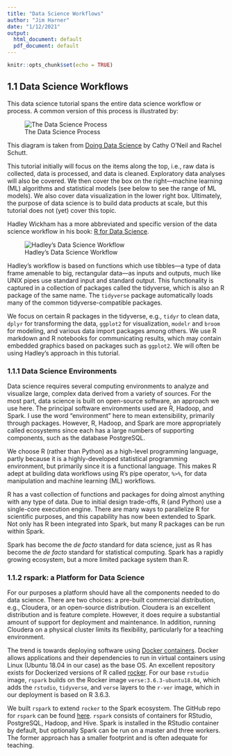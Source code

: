 ```yaml
---
title: "Data Science Workflows"
author: "Jim Harner"
date: "1/12/2021"
output:
  html_document: default
  pdf_document: default
---
```


```r
knitr::opts_chunk$set(echo = TRUE)
```

## 1.1 Data Science Workflows

This data science tutorial spans the entire data science workflow or process. A common version of this process is illustrated by:   

![The Data Science Process](figures/dsciProcess.png)  

This diagram is taken from [Doing Data Science](http://shop.oreilly.com/product/0636920028529.do) by Cathy O'Neil and Rachel Schutt.

This tutorial initially will focus on the items along the top, i.e., raw data is collected, data is processed, and data is cleaned. Exploratory data analyses will also be covered. We then cover the box on the right---machine learning (ML) algorithms and statistical models (see below to see the range of ML models). We also cover data visualization in the lower right box. Ultimately, the purpose of data science is to build data products at scale, but this tutorial does not (yet) cover this topic.  

Hadley Wickham has a more abbreviated and specific version of the data science workflow in his book: [R for Data Science](http://r4ds.had.co.nz/introduction.html#what-you-will-learn).

![Hadley's Data Science Workflow](figures/data-science.png)

Hadley's workflow is based on functions which use tibbles---a type of data frame amenable to big, rectangular data---as inputs and outputs, much like UNIX pipes use standard input and standard output. This functionality is captured in a collection of packages called the tidyverse, which is also an R package of the same name. The `tidyverse` package automatically loads many of the common tidyverse-compatible packages.

We focus on certain R packages in the tidyverse, e.g., `tidyr` to clean data, `dplyr` for transforming the data, `ggplot2` for visualization, `modelr` and `broom` for modeling, and various data import packages among others. We use R markdown and R notebooks for communicating results, which may contain embedded graphics based on packages such as `ggplot2`. We will often be using Hadley's approach in this tutorial.  

### 1.1.1 Data Science Environments  

Data science requires several computing environments to analyze and visualize large, complex data derived from a variety of sources. For the most part, data science is built on open-source software, an approach we use here. The principal software environments used are R, Hadoop, and Spark. I use the word "environment" here to mean extensibility, primarily through packages. However, R, Hadoop, and Spark are more appropriately called  ecosystems since each has a large numbers of supporting components, such as the database PostgreSQL. 

We choose R (rather than Python) as a high-level programming language, partly because it is a highly-developed statistical programming environment, but primarily since it is a functional language. This makes R adept at building data workflows using R's pipe operator, `%>%`, for data manipulation and machine learning (ML) workflows.

R has a vast collection of functions and packages for doing almost anything with any type of data. Due to initial design trade-offs, R (and Python) use a single-core execution engine. There are many ways to parallelize R for scientific purposes, and this capability has now been extended to Spark. Not only has R been integrated into Spark, but many R packages can be run within Spark.

Spark has become the *de facto* standard for data science, just as R has become the *de facto* standard for statistical computing. Spark has a rapidly growing ecosystem, but a more limited package system than R. 

### 1.1.2 rspark: a Platform for Data Science

For our purposes a platform should have all the components needed to do data science. There are two choices: a pre-built commercial distribution, e.g., Cloudera, or an open-source distribution. Cloudera is an excellent distribution and is feature complete. However, it does require a substantial amount of support for deployment and maintenance. In addition, running Cloudera on a physical cluster limits its flexibility, particularly for a teaching environment.

The trend is towards deploying software using [Docker containers](https://www.docker.com/). Docker allows applications and their dependencies to run in virtual containers using Linux (Ubuntu 18.04 in our case) as the base OS. An excellent repository exists for Dockerized versions of R called [rocker](http://github.com/rocker-org/rocker). For our base `rstudio` image, `rspark` builds on the Rocker image `verse:3.6.3-ubuntu18.04`, which adds the `rstudio`, `tidyverse`, and `verse` layers to the `r-ver` image, which in our deployment is based on R 3.6.3.

We built `rspark` to extend `rocker` to the Spark ecosystem. The GitHub repo for `rspark` can be found [here](http://github.com/jharner/rspark). `rspark` consists of containers for RStudio, PostgreSQL, Hadoop, and Hive. Spark is installed in the RStudio container by default, but optionally Spark can be run on a master and three workers. The former approach has a smaller footprint and is often adequate for teaching.
